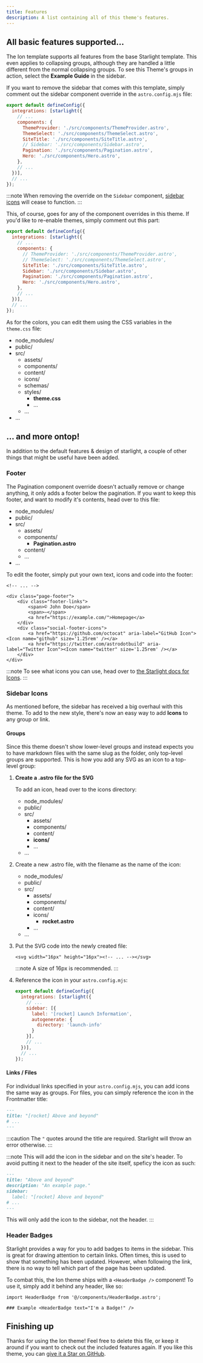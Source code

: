 ```yaml
---
title: Features
description: A list containing all of this theme's features.
---
```


## All basic features supported...

The Ion template supports all features from the base Starlight template. This even applies to collapsing groups, 
although they are handled a little different from the normal collapsing groups. To see this Theme's groups in action, 
select the **Example Guide** in the sidebar.

If you want to remove the sidebar that comes with this template, simply comment out the sidebar component override
in the `astro.config.mjs` file:

```js {8} title="astro.config.mjs"
export default defineConfig({
  integrations: [starlight({
    // ...
    components: {
      ThemeProvider: './src/components/ThemeProvider.astro',
      ThemeSelect: './src/components/ThemeSelect.astro',
      SiteTitle: './src/components/SiteTitle.astro',
      // Sidebar: './src/components/Sidebar.astro',
      Pagination: './src/components/Pagination.astro',
      Hero: './src/components/Hero.astro',
    },
    // ...
  })],
  // ...
});
```

:::note
When removing the override on the `Sidebar` component, [sidebar icons](#sidebar-icons) will cease to function.
:::

This, of course, goes for any of the component overrides in this theme. If you'd like to re-enable themes, simply
comment out this part:

```js {5-6} title="astro.config.mjs"
export default defineConfig({
  integrations: [starlight({
    // ...
    components: {
      // ThemeProvider: './src/components/ThemeProvider.astro',
      // ThemeSelect: './src/components/ThemeSelect.astro',
      SiteTitle: './src/components/SiteTitle.astro',
      Sidebar: './src/components/Sidebar.astro',
      Pagination: './src/components/Pagination.astro',
      Hero: './src/components/Hero.astro',
    },
    // ...
  })],
  // ...
});
```

As for the colors, you can edit them using the CSS variables in the `theme.css` file:

<FileTree>

- node_modules/
- public/
- src/
  - assets/
  - components/
  - content/
  - icons/
  - schemas/
  - styles/
    - **theme.css**
    - ...
  - ...
- ...

</FileTree>

## ... and more ontop!

In addition to the default features & design of starlight, a couple of other things that might be useful have been added.

### Footer

The Pagination component override doesn't actually remove or change anything, it only adds a footer below the pagination.
If you want to keep this footer, and want to modify it's contents, head over to this file:


<FileTree>

- node_modules/
- public/
- src/
  - assets/
  - components/
    - **Pagination.astro**
  - content/
  - ...
- ...

</FileTree>

To edit the footer, simply put your own text, icons and code into the footer:

```astro {5,7,10} title="Pagination.astro"
<!-- ... -->

<div class="page-footer">
	<div class="footer-links">
		<span>©️ John Doe</span>
		<span>—</span>
		<a href="https://example.com/">Homepage</a>
	</div>
	<div class="social-footer-icons">
		<a href="https://github.com/octocat" aria-label="GitHub Icon"><Icon name="github" size='1.25rem' /></a>
		<a href="https://twitter.com/astrodotbuild" aria-label="Twitter Icon"><Icon name="twitter" size='1.25rem' /></a>
	</div>
</div>
```

:::note
  To see what icons you can use, head over to [the Starlight docs for Icons](https://starlight.astro.build/guides/components/#icon).
:::

### Sidebar Icons

As mentioned before, the sidebar has received a big overhaul with this theme. To add to the new style, there's now
an easy way to add **Icons** to any group or link.

#### Groups
Since this theme doesn't show lower-level groups and instead expects you to have markdown files with the same slug as the folder,
only top-level groups are supported. This is how you add any SVG as an icon to a top-level group:


<Steps>

1. **Create a .astro file for the SVG**

   To add an icon, head over to the icons directory:

   <FileTree>

   - node_modules/
   - public/
   - src/
     - assets/
     - components/
     - content/
     - **icons/**
     - ...
   - ...

   </FileTree>

2. Create a new .astro file, with the filename as the name of the icon:

   <FileTree>

   - node_modules/
   - public/
   - src/
     - assets/
     - components/
     - content/
     - icons/
       - **rocket.astro**
     - ...
   - ...

   </FileTree>

3. Put the SVG code into the newly created file:
  
   ```astro
   <svg width="16px" height="16px"><!-- ... --></svg>
   ```

   :::note
     A size of 16px is recommended.
   :::

4. Reference the icon in your `astro.config.mjs`:

   ```js "[rocket]" title="astro.config.mjs"
   export default defineConfig({
     integrations: [starlight({
       // ...
       sidebar: [{
         label: '[rocket] Launch Information',
         autogenerate: {
           directory: 'launch-info'
         }
       }],
       // ...
     })],
     // ...
   });
   ```

</Steps>

#### Links / Files

For individual links specified in your `astro.config.mjs`, you can add icons the same way as groups. For files,
you can simply reference the icon in the Frontmatter title:

```md title="example.md" "[rocket]"
---
title: "[rocket] Above and beyond"
# ...
---
```

:::caution
  The `"` quotes around the title are required. Starlight will throw an error otherwise.
:::

:::note
  This will add the icon in the sidebar and on the site's header. To avoid putting it next to the header of the site itself, speficy the icon as such:
  ```md title="example.md" "[rocket]"
  ---
  title: "Above and beyond"
  description: "An example page."
  sidebar:
    label: "[rocket] Above and beyond"
  # ...
  ---
  ```
  This will only add the icon to the sidebar, not the header.
:::


### Header Badges <HeaderBadge text="I'm a Badge!" variant="default" />

Starlight provides a way for you to add badges to items in the sidebar. This is great for drawing attention to certain
links. Often times, this is used to show that something has been updated. However, when following the link, there is no way
to tell which part of the page has been updated. 

To combat this, the Ion theme ships with a `<HeaderBadge />` component! To use it, simply add it behind any header, like so:

```mdx "<HeaderBadge />" title="example.mdx"
import HeaderBadge from '@/components/HeaderBadge.astro';

### Example <HeaderBadge text="I'm a Badge!" />
```

## Finishing up

Thanks for using the Ion theme! Feel free to delete this file, or keep it around if you want to check out the 
included features again. If you like this theme, you can
[give it a Star on GitHub](https://github.com/louisescher/ion-starlight-theme).
